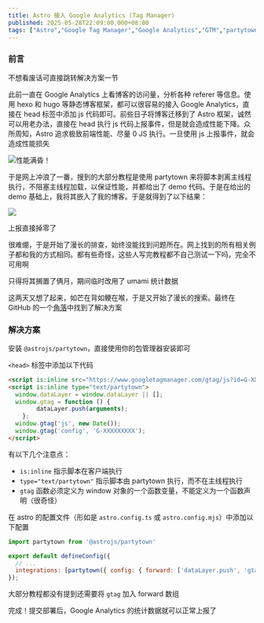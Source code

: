 ```yaml
---
title: Astro 接入 Google Analytics (Tag Manager)
published: 2025-05-28T22:09:00.000+08:00
tags: ["Astro","Google Tag Manager","Google Analytics","GTM","partytown"]
---
```


### 前言

不想看废话可直接跳转解决方案一节

此前一直在 Google Analytics 上看博客的访问量，分析各种 referer 等信息。使用 hexo 和 hugo 等静态博客框架，都可以很容易的接入 Google Analytics，直接在 head 标签中添加 js 代码即可。前些日子将博客迁移到了 Astro 框架，诚然可以用老办法，直接在 head 执行 js 代码上报事件，但是就会造成性能下降。众所周知，Astro 追求极致前端性能、尽量 0 JS 执行。一旦使用 js 上报事件，就会造成性能损失

![性能满昏！](https://blog-img.shinya.click/2025/e1e778992ea6b393ed763a8642db3770.png)

于是网上冲浪了一番，搜到的大部分教程是使用 partytown 来将脚本剥离主线程执行，不阻塞主线程加载，以保证性能，并都给出了 demo 代码。于是在给出的 demo 基础上，我将其嵌入了我的博客。于是就得到了以下结果：

![](https://blog-img.shinya.click/2025/e5005b9f2321f6946761eef52156e777.png)

上报直接掉零了

很难绷，于是开始了漫长的排查，始终没能找到问题所在。网上找到的所有相关例子都和我的方式相同。都有些奇怪，这些人写完教程都不自己测试一下吗，完全不可用啊

只得将其搁置了俩月，期间临时改用了 umami 统计数据

这两天又想了起来，如芒在背如鲠在喉，于是又开始了漫长的搜索。最终在 GitHub 的一个[角落](https://github.com/QwikDev/partytown/issues/382#issuecomment-1667675238)中找到了解决方案

### 解决方案

安装 `@astrojs/partytown`，直接使用你的包管理器安装即可

`<head>` 标签中添加以下代码

```html
<script is:inline src="https://www.googletagmanager.com/gtag/js?id=G-XXXXXXXXX" type="text/partytown"></script>
<script is:inline type="text/partytown">
  window.dataLayer = window.dataLayer || [];
  window.gtag = function () {
        dataLayer.push(arguments);
    };
  window.gtag('js', new Date());
  window.gtag('config', 'G-XXXXXXXXX');
</script>
```

有以下几个注意点：
- `is:inline` 指示脚本在客户端执行
- `type="text/partytown"` 指示脚本由 partytown 执行，而不在主线程执行
- `gtag` 函数必须定义为 window 对象的一个函数变量，不能定义为一个函数声明（很奇怪）

在 astro 的配置文件（形如是 `astro.config.ts` 或 `astro.config.mjs`）中添加以下配置

```js
import partytown from '@astrojs/partytown'

export default defineConfig({
  // ...
  integrations: [partytown({ config: { forward: ['dataLayer.push', 'gtag'] } })],
});
```

大部分教程都没有提到还需要将 `gtag` 加入 forward 数组

完成！提交部署后，Google Analytics 的统计数据就可以正常上报了